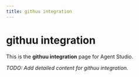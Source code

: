```yaml
---
title: githuu integration
---
```


# githuu integration

This is the **githuu integration** page for Agent Studio.

_TODO: Add detailed content for githuu integration._
